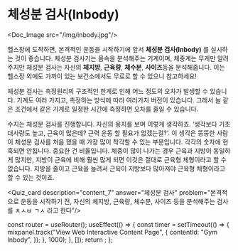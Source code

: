 # 체성분 검사(Inbody)


<Doc_Image src="/img/inbody.jpg"/>

헬스장에 도착하면, 본격적인 운동을 시작하기에 앞서 **체성분 검사(Inbody)** 를 실시하는 것이 좋습니다. 체성분 검사기는 몸속을 분석해주는 기계이며, 체중계는 무게만 알려주지만 체성분 검사는 자신의 **체지방**, **근육량**, **체수분**, **사이즈**등을 분석해줍니다. 이는 헬스장 외에도 가까이 있는 보건소에서도 무료로 할 수 있으니 참고하세요!

체성분 검사는 측정원리의 구조적인 한계로 인해 어느 정도의 오차가 발생할 수 있습니다. 기계도 여러 가지고, 측정하는 방식에 따라 여러가지 버전이 있습니다. 그래서 늘 같은 조건에서 같은 기계로 일정한 시간에 측정하면 오차를 줄일 수 있습니다.

수지는 체성분 검사를 진행합니다. 자신의 용지를 보며 이렇게 생각하죠. ‘생각보다 기초대사량도 높고, 근육이 많은데? 근력 운동 할 필요가 없겠는걸?’. 이 생각은 뚱뚱한 사람이 체성분 검사를 처음 했을 때 가장 많이 착각할 수 있는 부분입니다. 각각의 숫자에 현혹되면 안됩니다. 중요한 건 비율입니다. 체중이 많이 나가는 경우 근육과 지방이 동일하게 많지만, 지방이 근육에 비해 훨씬 많게 되면 이것은 절대로 근육형 체형이라고 할 수 없습니다. 지방을 줄이고 근육을 늘려서 근육이 지방보다 많아져야 근육형 체형이라고 할 수 있는 것이죠.


<Quiz_card description="content_7" answer="체성분 검사" problem="본격적으로 운동을 시작하기 전, 자신의 체지방, 근육량, 체수분, 사이즈 등을 분석해주는 검사를 ㅊㅅㅂ ㄱㅅ 라고 한다"/>



  const router = useRouter();
  useEffect(() => {
    const timer = setTimeout(() => {
      mixpanel.track("View Web Interactive Content Page", {
        contentId: "Gym Inbody",
      });
    }, 1000);
  }, []);
  return <PageKey route={router.pathname} EventName="Gym Inbody" />;
};

<Final />
